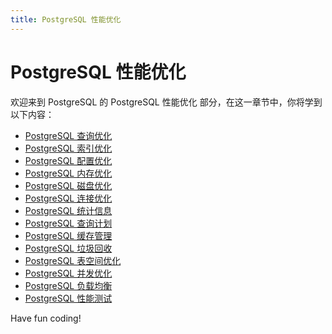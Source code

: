 ```yaml
---
title: PostgreSQL 性能优化
---
```


# PostgreSQL 性能优化

欢迎来到 PostgreSQL 的 PostgreSQL 性能优化 部分，在这一章节中，你将学到以下内容：

- [PostgreSQL 查询优化](./0-postgresql-query-optimization.mdx)
- [PostgreSQL 索引优化](./1-postgresql-index-optimization.mdx)
- [PostgreSQL 配置优化](./2-postgresql-configuration-optimization.mdx)
- [PostgreSQL 内存优化](./3-postgresql-memory-optimization.mdx)
- [PostgreSQL 磁盘优化](./4-postgresql-disk-optimization.mdx)
- [PostgreSQL 连接优化](./5-postgresql-connection-optimization.mdx)
- [PostgreSQL 统计信息](./6-postgresql-statistics.mdx)
- [PostgreSQL 查询计划](./7-postgresql-query-plan.mdx)
- [PostgreSQL 缓存管理](./8-postgresql-cache-management.mdx)
- [PostgreSQL 垃圾回收](./9-postgresql-garbage-collection.mdx)
- [PostgreSQL 表空间优化](./10-postgresql-tablespace-optimization.mdx)
- [PostgreSQL 并发优化](./11-postgresql-concurrency-optimization.mdx)
- [PostgreSQL 负载均衡](./12-postgresql-load-balancing.mdx)
- [PostgreSQL 性能测试](./13-postgresql-performance-test.mdx)

Have fun coding!